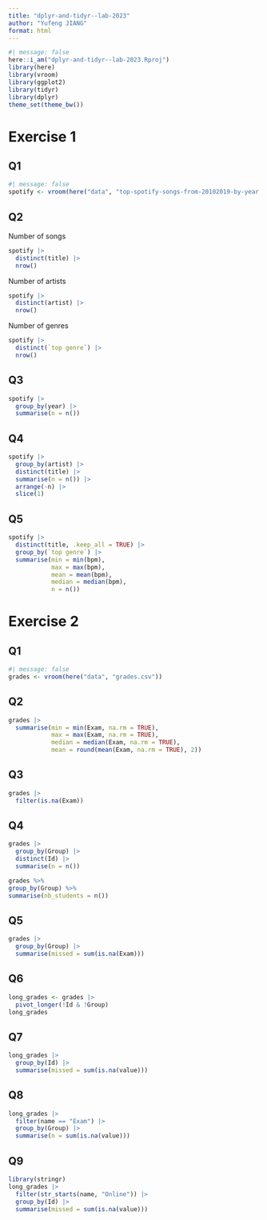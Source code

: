 ```yaml
---
title: "dplyr-and-tidyr--lab-2023"
author: "Yufeng JIANG"
format: html
---
```


```r
#| message: false
here::i_am("dplyr-and-tidyr--lab-2023.Rproj")
library(here)
library(vroom)
library(ggplot2)
library(tidyr)
library(dplyr)
theme_set(theme_bw())
```
# Exercise 1

## Q1
```r
#| message: false
spotify <- vroom(here("data", "top-spotify-songs-from-20102019-by-year.csv"))
```
## Q2
Number of songs
```r
spotify |> 
  distinct(title) |>
  nrow()
```

Number of artists
```r
spotify |>
  distinct(artist) |>
  nrow()
```

Number of genres
```r
spotify |>
  distinct(`top genre`) |>
  nrow()
```
## Q3
```r
spotify |>
  group_by(year) |>
  summarise(n = n())
```
## Q4
```r
spotify |>
  group_by(artist) |>
  distinct(title) |>
  summarise(n = n()) |>
  arrange(-n) |>
  slice(1)
```
## Q5
```r
spotify |>
  distinct(title, .keep_all = TRUE) |>
  group_by(`top genre`) |>
  summarise(min = min(bpm),
            max = max(bpm),
            mean = mean(bpm),
            median = median(bpm),
            n = n())
```

# Exercise 2

## Q1
```r
#| message: false
grades <- vroom(here("data", "grades.csv"))
```
## Q2
```r
grades |>
  summarise(min = min(Exam, na.rm = TRUE),
            max = max(Exam, na.rm = TRUE),
            median = median(Exam, na.rm = TRUE),
            mean = round(mean(Exam, na.rm = TRUE), 2))
```
## Q3
```r
grades |>
  filter(is.na(Exam))
```
## Q4
```r
grades |>
  group_by(Group) |>
  distinct(Id) |>
  summarise(n = n())
```
```r
grades %>%
group_by(Group) %>%
summarise(nb_students = n())
```
## Q5
```r
grades |>
  group_by(Group) |>
  summarise(missed = sum(is.na(Exam)))
```
## Q6
```r
long_grades <- grades |>
  pivot_longer(!Id & !Group)
long_grades
```
## Q7
```r
long_grades |>
  group_by(Id) |>
  summarise(missed = sum(is.na(value)))
```
## Q8
```r
long_grades |>
  filter(name == "Exam") |>
  group_by(Group) |>
  summarise(n = sum(is.na(value)))
```
## Q9
```r
library(stringr)
long_grades |>
  filter(str_starts(name, "Online")) |>
  group_by(Id) |>
  summarise(missed = sum(is.na(value)))
```



